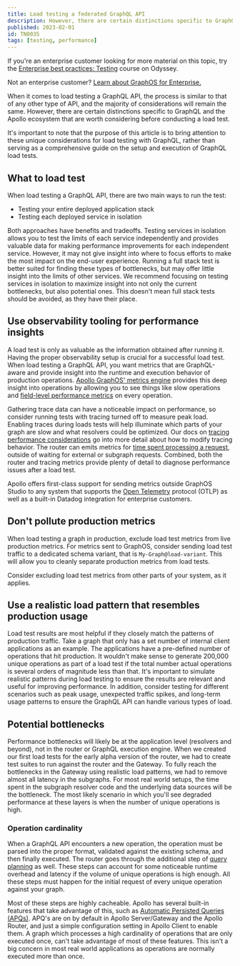 ```yaml
---
title: Load testing a federated GraphQL API
description: However, there are certain distinctions specific to GraphQL and the Apollo ecosystem that are worth considering before conducting a load test.
published: 2023-02-01
id: TN0035
tags: [testing, performance]
---
```


<Tip>

If you're an enterprise customer looking for more material on this topic, try the [Enterprise best practices: Testing](https://www.apollographql.com/tutorials/testing) course on Odyssey.

Not an enterprise customer? [Learn about GraphOS for Enterprise.](/graphos/enterprise)

</Tip>

When it comes to load testing a GraphQL API, the process is similar to that of any other type of API, and the majority of considerations will remain the same. However, there are certain distinctions specific to GraphQL and the Apollo ecosystem that are worth considering before conducting a load test.

It's important to note that the purpose of this article is to bring attention to these unique considerations for load testing with GraphQL, rather than serving as a comprehensive guide on the setup and execution of GraphQL load tests.

## What to load test

When load testing a GraphQL API, there are two main ways to run the test:

- Testing your entire deployed application stack
- Testing each deployed service in isolation

Both approaches have benefits and tradeoffs. Testing services in isolation allows you to test the limits of each service independently and provides valuable data for making performance improvements for each independent service. However, it may not give insight into where to focus efforts to make the most impact on the end-user experience. Running a full stack test is better suited for finding these types of bottlenecks, but may offer little insight into the limits of other services. We recommend focusing on testing services in isolation to maximize insight into not only the current bottlenecks, but also potential ones. This doesn't mean full stack tests should be avoided, as they have their place.

## Use observability tooling for performance insights

A load test is only as valuable as the information obtained after running it. Having the proper observability setup is crucial for a successful load test. When load testing a GraphQL API, you want metrics that are GraphQL-aware and provide insight into the runtime and execution behavior of production operations. [Apollo GraphOS' metrics engine](/graphos/metrics/) provides this deep insight into operations by allowing you to see things like slow operations and [field-level performance metrics](/graphos/metrics/operations/#resolver-level-traces) on every operation.

Gathering trace data can have a noticeable impact on performance, so consider running tests with tracing turned off to measure peak load. Enabling traces during loads tests will help illuminate which parts of your graph are slow and what resolvers could be optimized. Our docs on [tracing performance considerations](/graphos/metrics/field-usage#performance-considerations) go into more detail about how to modify tracing behavior. The router can emits metrics for [time spent processing a request](/router/configuration/telemetry/instrumentation/standard-instruments/#performance), outside of waiting for external or subgraph requests. Combined, both the router and tracing metrics provide plenty of detail to diagnose performance issues after a load test.

Apollo offers first-class support for sending metrics outside GraphOS Studio to any system that supports the [Open Telemetry](/federation/opentelemetry/) protocol (OTLP) as well as a built-in Datadog integration for enterprise customers.

## Don't pollute production metrics

When load testing a graph in production, exclude load test metrics from live production metrics. For metrics sent to GraphOS, consider sending load test traffic to a dedicated schema variant, that is `My-Graph@load-variant`. This will allow you to cleanly separate production metrics from load tests.

<Tip>

Consider excluding load test metrics from other parts of your system, as it applies.

</Tip>

## Use a realistic load pattern that resembles production usage

Load test results are most helpful if they closely match the patterns of production traffic. Take a graph that only has a set number of internal client applications as an example. The applications have a pre-defined number of operations that hit production. It wouldn't make sense to generate 200,000 unique operations as part of a load test if the total number actual operations is several orders of magnitude less than that. It's important to simulate realistic patterns during load testing to ensure the results are relevant and useful for improving performance. In addition, consider testing for different scenarios such as peak usage, unexpected traffic spikes, and long-term usage patterns to ensure the GraphQL API can handle various types of load.

## Potential bottlenecks

Performance bottlenecks will likely be at the application level (resolvers and beyond), not in the router or GraphQL execution engine. When we created our first load tests for the early alpha version of the router, we had to create test suites to run against the router and the Gateway. To fully reach the bottlenecks in the Gateway using realistic load patterns, we had to remove almost all latency in the subgraphs. For most real world setups, the time spent in the subgraph resolver code and the underlying data sources will be the bottleneck. The most likely scenario in which you'll see degraded performance at these layers is when the number of unique operations is high.

### Operation cardinality

When a GraphQL API encounters a new operation, the operation must be parsed into the proper format, validated against the existing schema, and then finally executed. The router goes through the additional step of [query planning](/federation/query-plans/) as well. These steps can account for some noticeable runtime overhead and latency if the volume of unique operations is high enough. All these steps must happen for the initial request of every unique operation against your graph.

Most of these steps are highly cacheable. Apollo has several built-in features that take advantage of this, such as [Automatic Persisted Queries (APQs)](/apollo-server/performance/apq/). APQ's are on by default in Apollo Server/Gateway and the Apollo Router, and just a simple configuration setting in Apollo Client to enable them. A graph which processes a high cardinality of operations that are only executed once, can't take advantage of most of these features. This isn't a big concern in most real world applications as operations are normally executed more than once.
